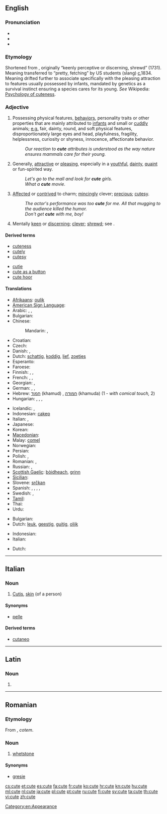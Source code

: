{{wikipedia|Cuteness|Cute}}
==English==

===Pronunciation===
* {{IPA|/kjuːt/}}
* {{audio|en-us-cute.ogg|Audio (US)}}
* {{rhymes|uːt}}

===Etymology===
Shortened from {{term|acute}}, originally “keenly perceptive or discerning, shrewd” (1731). Meaning transferred to “pretty, fetching” by US students (slang) [[circa|c.]]1834. Meaning drifted further to associate specifically with the pleasing attraction to features usually possessed by infants, mandated by genetics as a survival instinct ensuring a species cares for its young. ''See'' Wikipedia: [[w:Cuteness|Psychology of cuteness]].

===Adjective===
{{en-adj|cuter|cutest}}

# Possessing physical features, [[behavior]]s, personality traits or other properties that are mainly attributed to [[infant]]s and small or [[cuddly]] animals; [[e.g.]] fair, dainty, round, and soft physical features, disproportionately large eyes and head, playfulness, fragility, helplessness, curiosity or shyness, innocence, affectionate behavior.
#: ''Our reaction to '''cute''' attributes is understood as the way nature ensures mammals care for their young.''
# Generally, [[attractive]] or [[pleasing]], especially in a [[youthful]], [[dainty]], [[quaint]] or fun-spirited way.
#: ''Let's go to the mall and look for '''cute''' girls.''
#: ''What a '''cute''' movie.''
# [[affected|Affected]] or [[contrived]] to charm; [[mince#Verb|mincingly]] clever; [[precious]]; [[cutesy]].
#: ''The actor's performance was too '''cute''' for me.  All that mugging to the audience killed the humor.''
#: ''Don't get '''cute''' with me, boy!''
# Mentally [[keen]] or [[discerning]]; [[clever]]; [[shrewd]]; see {{term|acute}}.

====Derived terms====
{{top2}}
* [[cuteness]]
* [[cutely]]
* [[cutesy]]
{{mid2}}
* [[cutie]]
* [[cute as a button]]
* [[cute hoor]]
{{bottom}}

====Translations====
{{trans-top|having features mainly attributed to infants and small or cuddly animals}}
* [[Afrikaans]]: [[oulik]]
* [[American Sign Language]]: {{tø|ase|H@Chin-PalmBackFingerUp Flatten|xs=American Sign Language}}
* Arabic: {{t|ar|فاتن|tr=faatin}}, {{t|ar|قشيب|tr=qashiib}}, {{t|ar|جذاب|tr=jadhdhaab}}
* Bulgarian: {{t|bg|мил}}
* Chinese:
*: Mandarin: {{t-|cmn|可愛|sc=Hani}}, {{t-|cmn|可爱|tr=kě'ài|sc=Hani}}
* Croatian: {{t|hr|sladak|m}}
* Czech: {{t-|cs|roztomilý|m}}
* Danish: {{t+|da|nuttet}}, {{t+|da|sød}}
* Dutch: [[schattig]], [[koddig]], [[lief]], [[zoetjes]]
* Esperanto: {{t|eo|beleta|xs=Esperanto}}
* Faroese: {{t|fo|søtur|m}}
* Finnish: {{t+|fi|suloinen}}, {{t|fi|söpö}}, {{t|fi|lutunen}}
* French: {{t+|fr|mignon|m}}, {{t+|fr|mignonne|f}}, {{t|fr|joli|m}}
* Georgian: {{t|ka|საყვარელი|tr=saqvareli|sc=Geor|xs=Georgian}}, {{t|ka|სასიამოვნო|tr=sasiamovno|sc=Geor|xs=Georgian}}
* German: {{t+|de|goldig}}, {{t+|de|niedlich}}, {{t+|de|süß}}
* Hebrew: [[חמוד]] (khamud) {{m}}, [[חמודה]] (khamuda) {{f}} (1 - ''with comical touch,'' 2)
* Hungarian: {{t+|hu|aranyos}}, {{t+|hu|helyes}}, {{t+|hu|cuki}}, {{t+|hu|édes}}
{{trans-mid}}
* Icelandic: {{t+|is|sætur|m}}, {{t|is|snotur|m}}
* Indonesian: [[cakep]]
* Italian: {{t+|it|carino}}, {{t-|it|grazioso}}
* Japanese: {{t+|ja|可愛い|tr=かわいい, kawaii}}
* Korean: {{t+|ko|귀엽다|tr=gwiyeobda|sc=Hang}}
* [[Macedonian]]: {{t|mk|симпатична|f|tr=simpatična|sc=Cyrl}}
* Malay: [[comel]]
* Norwegian: {{t|no|søt}}
* Persian: {{t|fa|ناز|tr=nâz|sc=fa-Arab}}
* Polish: {{t|pl|słodki|m}}, {{t|pl|uroczy|m}}
* Romanian: {{t-|ro|drăguț}}, {{t+|ro|drăgălaș}}
* Russian: {{t+|ru|милый|tr=mílyj}}, {{t|ru|хорошенький|tr=xoróšen'kij}}
* [[Scottish Gaelic]]: [[bòidheach]], [[grinn]]
* [[Sicilian]]: {{t+|scn|biddicchiu|xs=Sicilian}}
* Slovene: [[srčkan]]
* Spanish: {{t+|es|lindo|m}}, {{t-|es|precioso|m}}, {{t+|es|gracioso}}, {{t+|es|chulo}}, {{t-|es|pituso}}
* Swedish: {{t+|sv|gullig}}, {{t+|sv|söt}}
* [[Tamil]]: {{t|ta|அன்பான |tr=aṉpāṉa|sc=Taml}}
* Thai: {{t-|th|น่ารัก}}
* Urdu: {{ur-Arab|[[معصوم]]}}
{{trans-bottom}}

{{trans-top|attractive or pleasing in a youthful, dainty, quaint or fun-spirited way}}
* Bulgarian: {{t|bg|привлекателен}}
* Dutch: [[leuk]], [[geestig]], [[guitig]], [[olijk]]
{{trans-mid}}
* Indonesian: {{t|id|imut}}
* Italian: {{t+|it|carino|m}}
{{trans-bottom}}

{{trans-top|dated: mentally keen or discerning; clever, shrewd}}
* Dutch: {{t+|nl|knap}}
{{trans-mid}}
{{trans-bottom}}

----

==Italian==
{{wikipedia|lang=it}}

===Noun===
{{it-noun|cut|f|e|i}}

# {{context|anatomy|lang=it}} [[cutis|Cutis]], [[skin]] (of a person)

====Synonyms====
* [[pelle]]

====Derived terms====
* [[cutaneo]]

----

==Latin==

===Noun===
{{la-noun-form|cute}}

# {{inflection of|cutis|cutis|abl|s|lang=la}}

----

==Romanian==

===Etymology===
From {{etyl|la|ro}} {{term|cos|cōs|lang=la}}, ''cotem''.

===Noun===
{{ro-noun|f|cute}}

# [[whetstone]]

====Synonyms====
* [[gresie]]

[[Category:en:Appearance]]

[[cs:cute]]
[[et:cute]]
[[es:cute]]
[[fa:cute]]
[[fr:cute]]
[[ko:cute]]
[[hr:cute]]
[[kn:cute]]
[[hu:cute]]
[[ml:cute]]
[[nl:cute]]
[[ja:cute]]
[[pl:cute]]
[[pt:cute]]
[[ru:cute]]
[[fi:cute]]
[[sv:cute]]
[[ta:cute]]
[[th:cute]]
[[vi:cute]]
[[zh:cute]]